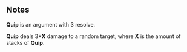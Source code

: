 {{Reupload}}

{{CardPage
|quote = This guy gets it.
|description = Gain: Whenever your core argument is attacked, deal 3 damage to a random target.<br/>[[Expend]]
|cost = 1
|character = Smith
|rarity = Common
|decktype = Negotiation
|cardtype = Hostility
|keywords = [[Expend]]
|expreq = 7
|upgrade1 = Enduring Quip
|upgrade1summary = Remove [[Expend]]
|upgrade2 = Pale Quip
|upgrade2summary = Cost 1 action less
}}
==Notes==
'''Quip''' is an argument with 3 resolve.

'''Quip''' deals 3*'''X''' damage to a random target, where '''X''' is the amount of stacks of '''Quip'''.